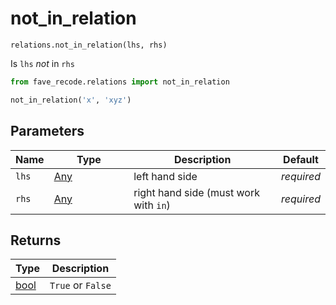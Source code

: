 # not_in_relation { #fave_recode.relations.not_in_relation }

`relations.not_in_relation(lhs, rhs)`

Is `lhs` *not* in `rhs`

```python
from fave_recode.relations import not_in_relation

not_in_relation('x', 'xyz')
```

## Parameters

| Name   | Type                | Description                           | Default    |
|--------|---------------------|---------------------------------------|------------|
| `lhs`  | [Any](`typing.Any`) | left hand side                        | _required_ |
| `rhs`  | [Any](`typing.Any`) | right hand side (must work with `in`) | _required_ |

## Returns

| Type           | Description       |
|----------------|-------------------|
| [bool](`bool`) | `True` or `False` |